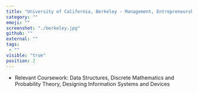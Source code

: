```yaml
---
title: "University of California, Berkeley - Management, Entrepreneurship, and Technology Program"
category: ""
emoji: ""
screenshot: "./berkeley.jpg"
github: ""
external: ""
tags: 
 - ""
visible: "true"
position: 2
---
```

* Relevant Coursework: Data Structures, Discrete Mathematics and Probability Theory, Designing Information Systems and Devices
